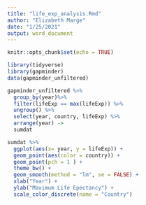 ```yaml
---
title: "life_exp_analysis.Rmd"
author: "Elizabeth Marge"
date: "1/25/2021"
output: word_document
---
```


```r
knitr::opts_chunk$set(echo = TRUE)
```

```r

library(tidyverse)
library(gapminder)
data(gapminder_unfiltered)

```



```r

gapminder_unfiltered %>% 
  group_by(year)%>% 
  filter(lifeExp == max(lifeExp)) %>%
  ungroup() %>%
  select(year, country, lifeExp) %>%
  arrange(year) -> 
  sumdat


```


```r

sumdat %>% 
  ggplot(aes(x= year, y = lifeExp)) +
  geom_point(aes(color = country)) + 
  geom_point(pch = 1 ) +
  theme_bw() +
  geom_smooth(method = "lm", se = FALSE) +
  xlab("Year") +
  ylab("Maximum Life Epectancy") +
  scale_color_discrete(name = "Country")

```
